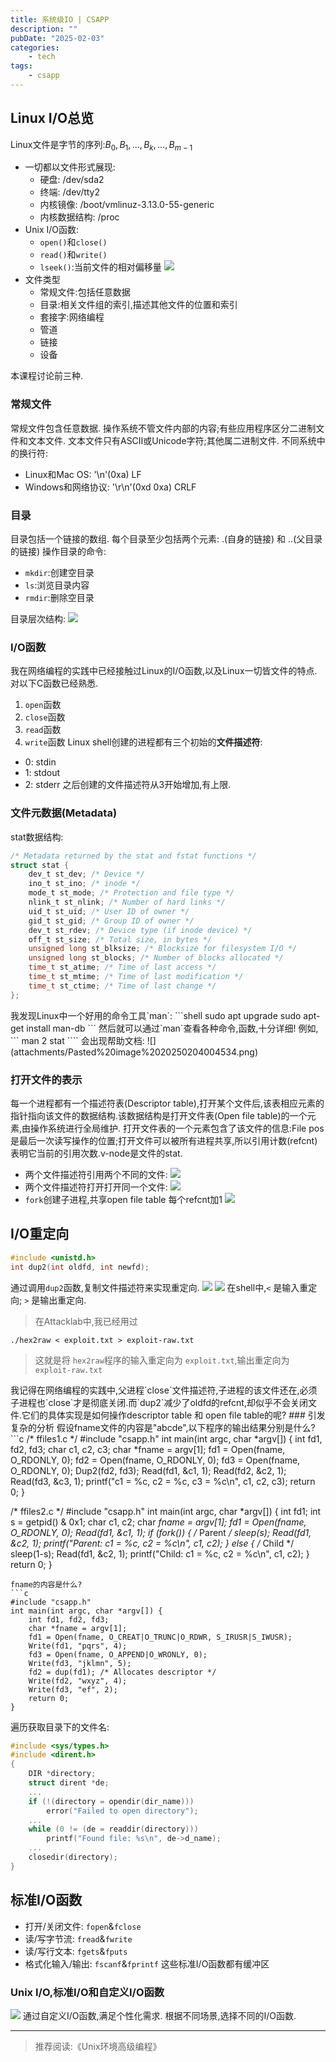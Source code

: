 ```yaml
---
title: 系统级IO | CSAPP
description: ""
pubDate: "2025-02-03"
categories:
    - tech
tags:
    - csapp
---
```



## Linux I/O总览
Linux文件是字节的序列:$B_{0},B_{1},\dots,B_{k},\dots,B_{m-1}$
- 一切都以文件形式展现:
	- 硬盘: /dev/sda2
	- 终端: /dev/tty2
	- 内核镜像: /boot/vmlinuz-3.13.0-55-generic
	- 内核数据结构: /proc
- Unix I/O函数:
	- `open()`和`close()`
	- `read()`和`write()`
	- `lseek()`:当前文件的相对偏移量
		![](attachments/Pasted%20image%2020250203224007.png)
- 文件类型
	- 常规文件:包括任意数据
	- 目录:相关文件组的索引,描述其他文件的位置和索引
	- 套接字:网络编程
	- 管道
	- 链接
	- 设备

本课程讨论前三种.

### 常规文件
常规文件包含任意数据.
操作系统不管文件内部的内容;有些应用程序区分二进制文件和文本文件.
文本文件只有ASCII或Unicode字符;其他属二进制文件.
不同系统中的换行符:
- Linux和Mac OS: '\n'(0xa)   LF
- Windows和网络协议: '\r\n'(0xd 0xa)   CRLF
### 目录
目录包括一个链接的数组.
每个目录至少包括两个元素: .(自身的链接) 和 ..(父目录的链接)
操作目录的命令:
- `mkdir`:创建空目录
- `ls`:浏览目录内容
- `rmdir`:删除空目录

目录层次结构:
![](attachments/Pasted%20image%2020250203232107.png)

### I/O函数
我在网络编程的实践中已经接触过Linux的I/O函数,以及Linux一切皆文件的特点.对以下C函数已经熟悉.
1. `open`函数
2. `close`函数
3. `read`函数
4. `write`函数
Linux shell创建的进程都有三个初始的**文件描述符**:
- 0: stdin
- 1: stdout
- 2: stderr
之后创建的文件描述符从3开始增加,有上限.

### 文件元数据(Metadata)
stat数据结构:
```c
/* Metadata returned by the stat and fstat functions */ 
struct stat { 
	dev_t st_dev; /* Device */ 
	ino_t st_ino; /* inode */ 
	mode_t st_mode; /* Protection and file type */ 
	nlink_t st_nlink; /* Number of hard links */ 
	uid_t st_uid; /* User ID of owner */ 
	gid_t st_gid; /* Group ID of owner */ 
	dev_t st_rdev; /* Device type (if inode device) */ 
	off_t st_size; /* Total size, in bytes */ 
	unsigned long st_blksize; /* Blocksize for filesystem I/O */ 
	unsigned long st_blocks; /* Number of blocks allocated */ 
	time_t st_atime; /* Time of last access */ 
	time_t st_mtime; /* Time of last modification */ 
	time_t st_ctime; /* Time of last change */ 
};
```
<Info>
我发现Linux中一个好用的命令工具`man`:
 ```shell
 sudo apt upgrade
 sudo apt-get install man-db
 ```
 然后就可以通过`man`查看各种命令,函数,十分详细!
 例如,
 ```
 man 2 stat
 ````
 会出现帮助文档:
 ![](attachments/Pasted%20image%2020250204004534.png)
</Info>

### 打开文件的表示

每一个进程都有一个描述符表(Descriptor table),打开某个文件后,该表相应元素的指针指向该文件的数据结构.该数据结构是打开文件表(Open file table)的一个元素,由操作系统进行全局维护.
打开文件表的一个元素包含了该文件的信息:File pos是最后一次读写操作的位置;打开文件可以被所有进程共享,所以引用计数(refcnt)表明它当前的引用次数.v-node是文件的stat.
- 两个文件描述符引用两个不同的文件:
	![](attachments/Pasted%20image%2020250204110451.png)
- 两个文件描述符打开打开同一个文件:
	![](attachments/Pasted%20image%2020250204111218.png)
- `fork`创建子进程,共享open file table
	每个refcnt加1
	![](attachments/Pasted%20image%2020250204111606.png)

## I/O重定向
```c
#include <unistd.h>
int dup2(int oldfd, int newfd);
```
通过调用`dup2`函数,复制文件描述符来实现重定向.
![](attachments/Pasted%20image%2020250204112244.png)
![](attachments/Pasted%20image%2020250204113313.png)
在shell中,` < ` 是输入重定向; ` > ` 是输出重定向.
> 在Attacklab中,我已经用过
```shell
./hex2raw < exploit.txt > exploit-raw.txt
```
> 这就是将 `hex2raw`程序的输入重定向为 `exploit.txt`,输出重定向为 `exploit-raw.txt`

<Info>
我记得在网络编程的实践中,父进程`close`文件描述符,子进程的该文件还在,必须子进程也`close`才是彻底关闭.而`dup2`减少了oldfd的refcnt,却似乎不会关闭文件.它们的具体实现是如何操作descriptor table 和 open file table的呢?
</Info>
### 引发复杂的分析
假设fname文件的内容是"abcde",以下程序的输出结果分别是什么?
```c
/* ffiles1.c */
#include "csapp.h" 
int main(int argc, char *argv[]) { 
	int fd1, fd2, fd3; 
	char c1, c2, c3; 
	char *fname = argv[1]; 
	fd1 = Open(fname, O_RDONLY, 0); 
	fd2 = Open(fname, O_RDONLY, 0); 
	fd3 = Open(fname, O_RDONLY, 0); 
	Dup2(fd2, fd3); 
	Read(fd1, &c1, 1); 
	Read(fd2, &c2, 1); 
	Read(fd3, &c3, 1); 
	printf("c1 = %c, c2 = %c, c3 = %c\n", c1, c2, c3); 
	return 0; 
}

/* ffiles2.c */
#include "csapp.h" 
int main(int argc, char *argv[]) { 
	int fd1; 
	int s = getpid() & 0x1; 
	char c1, c2; 
	char *fname = argv[1]; 
	fd1 = Open(fname, O_RDONLY, 0); 
	Read(fd1, &c1, 1); 
	if (fork()) { /* Parent */ 
		sleep(s); Read(fd1, &c2, 1); 
		printf("Parent: c1 = %c, c2 = %c\n", c1, c2); 
	} else { /* Child */ 
		sleep(1-s); 
		Read(fd1, &c2, 1); 
		printf("Child: c1 = %c, c2 = %c\n", c1, c2); 
	} 
	return 0; 
}

```
fname的内容是什么?
```c
#include "csapp.h" 
int main(int argc, char *argv[]) { 
	int fd1, fd2, fd3; 
	char *fname = argv[1]; 
	fd1 = Open(fname, O_CREAT|O_TRUNC|O_RDWR, S_IRUSR|S_IWUSR); 
	Write(fd1, "pqrs", 4); 
	fd3 = Open(fname, O_APPEND|O_WRONLY, 0); 
	Write(fd3, "jklmn", 5); 
	fd2 = dup(fd1); /* Allocates descriptor */ 
	Write(fd2, "wxyz", 4); 
	Write(fd3, "ef", 2); 
	return 0; 
}
```
遍历获取目录下的文件名:
```c
#include <sys/types.h>
#include <dirent.h>
{ 
	DIR *directory; 
	struct dirent *de; 
	... 
	if (!(directory = opendir(dir_name))) 
		error("Failed to open directory"); 
	... 
	while (0 != (de = readdir(directory)))
		printf("Found file: %s\n", de->d_name);
	... 
	closedir(directory); 
}
```



## 标准I/O函数
- 打开/关闭文件: `fopen`&`fclose`
- 读/写字节流: `fread`&`fwrite`
- 读/写行文本: `fgets`&`fputs`
- 格式化输入/输出: `fscanf`&`fprintf`
这些标准I/O函数都有缓冲区

### Unix I/O,标准I/O和自定义I/O函数
![](attachments/Pasted%20image%2020250204114508.png)
通过自定义I/O函数,满足个性化需求.
根据不同场景,选择不同的I/O函数.




---
> 推荐阅读:《Unix环境高级编程》
